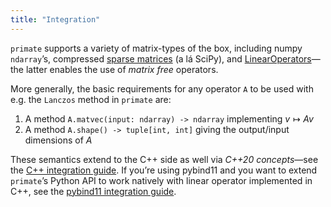 ```yaml
---
title: "Integration"
---
```


`primate` supports a variety of matrix-types of the box, including numpy `ndarray`'s, compressed [sparse matrices](https://docs.scipy.org/doc/scipy/reference/sparse.html) (a lá SciPy), and [LinearOperators](https://docs.scipy.org/doc/scipy/reference/generated/scipy.sparse.linalg.LinearOperator.html)---the latter enables the use of _matrix free_ operators.

More generally, the basic requirements for any operator `A` to be used with e.g. the `Lanczos` method in `primate` are: 

1. A method `A.matvec(input: ndarray) -> ndarray` implementing $v \mapsto Av$
2. A method `A.shape() -> tuple[int, int]` giving the output/input dimensions of $A$

<!-- Note that in the matrix setting, `A.shape()` yields `(A.nrow(), A.ncol())`, so existing matrix implementations like [ndarray](https://numpy.org/doc/stable/reference/generated/numpy.ndarray.html)'s and [sparray](https://docs.scipy.org/doc/scipy/reference/sparse.html#sparse-array-classes)'s natively support the interface. -->

These semantics extend to the C++ side as well via _C++20 concepts_---see the [C++ integration guide](advanced/cpp_integration.qmd). If you're using pybind11 and you want to extend `primate`'s Python API to work natively with linear operator implemented in C++, see the [pybind11 integration guide](advanced/pybind11_integration.qmd). 

